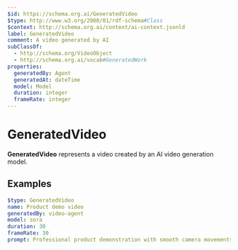 ```yaml
---
$id: https://schema.org.ai/GeneratedVideo
$type: http://www.w3.org/2000/01/rdf-schema#Class
$context: http://schema.org.ai/context/ai-context.jsonld
label: GeneratedVideo
comment: A video generated by AI
subClassOf:
  - http://schema.org/VideoObject
  - http://schema.org.ai/vocab#GeneratedWork
properties:
  generatedBy: Agent
  generatedAt: dateTime
  model: Model
  duration: integer
  frameRate: integer
---
```


# GeneratedVideo

**GeneratedVideo** represents a video created by an AI video generation model.

## Examples

```yaml
$type: GeneratedVideo
name: Product demo video
generatedBy: video-agent
model: sora
duration: 30
frameRate: 30
prompt: Professional product demonstration with smooth camera movements
```
